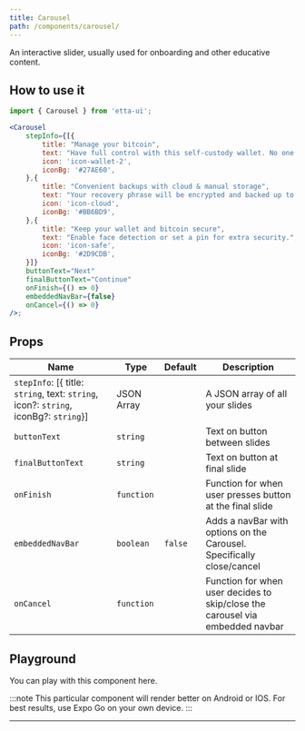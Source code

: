 ```yaml
---
title: Carousel
path: /components/carousel/
---
```



An interactive slider, usually used for onboarding and other educative content.

## How to use it

```jsx
import { Carousel } from 'etta-ui';

<Carousel
    stepInfo={[{
        title: "Manage your bitcoin",
        text: "Have full control with this self-custody wallet. No one else can access your bitcoin.",
        icon: 'icon-wallet-2',
        iconBg: '#27AE60',
    },{
        title: "Convenient backups with cloud & manual storage",
        text: "Your recovery phrase will be encrypted and backed up to your cloud provider, only you will be able to access it.",
        icon: 'icon-cloud',
        iconBg: '#BB6BD9',
    },{
        title: "Keep your wallet and bitcoin secure",
        text: "Enable face detection or set a pin for extra security.",
        icon: 'icon-safe',
        iconBg: '#2D9CDB',
    }]}
    buttonText="Next"
    finalButtonText="Continue"
    onFinish={() => 0}
    embeddedNavBar={false}
    onCancel={() => 0}
/>;
```

## Props

<div className='table-responsive'>

| Name           | Type                                   | Default   | Description                                                        |
| -------------- | -------------------------------------- | --------- | ------------------------------------------------------------------ |
| `stepInfo`: [{ title: `string`, text: `string`, icon?: `string`, iconBg?: `string`}]      | JSON Array                               |           | A JSON array of all your slides                                    |
| `buttonText`   | `string`                               |           | Text on button between slides                                      |
| `finalButtonText`| `string`                             |           | Text on button at final slide                                      |
| `onFinish`     | `function`                           |           | Function for when user presses button at the final slide           |
| `embeddedNavBar` | `boolean`                            | `false`   | Adds a navBar with options on the Carousel. Specifically close/cancel |
| `onCancel`     | `function`                           |           | Function for when user decides to skip/close the carousel via embedded navbar |

</div>

## Playground

You can play with this component here. 

:::note
This particular component will render better on Android or IOS. For best results, use Expo Go on your own device. 
:::

<div
  data-snack-id="@rukundo/carousel-example"
  data-snack-platform="android"
  data-snack-preview="true"
  data-snack-theme="light"
  data-snack-loading="lazy"
  className="snack-player">
</div>

---
